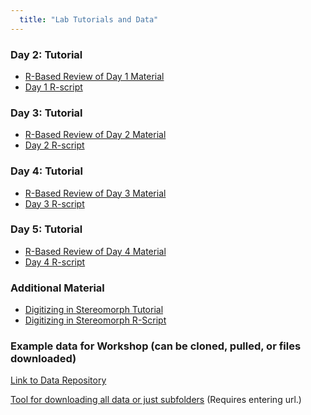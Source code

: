 ```yaml
---
  title: "Lab Tutorials and Data"
---
```


### Day 2: Tutorial

- [R-Based Review of Day 1 Material](https://geomorphR.github.io/GMcourse/Labs/01-Day1Material.html)
- [Day 1 R-script](https://geomorphR.github.io/GMcourse/Labs/01-Day01-RCode.R)

### Day 3: Tutorial

- [R-Based Review of Day 2 Material](https://geomorphR.github.io/GMcourse/Labs/02-Day2Material.html)
- [Day 2 R-script](https://geomorphR.github.io/GMcourse/Labs/02-Day02-RCode.R)

### Day 4: Tutorial

- [R-Based Review of Day 3 Material](https://geomorphR.github.io/GMcourse/Labs/03-Day3Material.html)
- [Day 3 R-script](https://geomorphR.github.io/GMcourse/Labs/03-Day03-RCode.R)

### Day 5: Tutorial

- [R-Based Review of Day 4 Material](https://geomorphR.github.io/GMcourse/Labs/04-Day4Material.html)
- [Day 4 R-script](https://geomorphR.github.io/GMcourse/Labs/04-Day04-RCode.R)

### Additional Material
- [Digitizing in Stereomorph Tutorial](https://geomorphR.github.io/GMcourse/Labs/00-Stereomorph-Tutorial.html)
- [Digitizing in Stereomorph R-Script](https://geomorphR.github.io/GMcourse/Labs/00-Stereomorph-RCode.R)

### Example data for Workshop (can be cloned, pulled, or files downloaded)
[Link to Data Repository](https://github.com/geomorphR/geomorphR.github.io/tree/main/GMcourse/Labs/Data)

[Tool for downloading all data or just subfolders](https://download-directory.github.io/)  (Requires entering url.)
